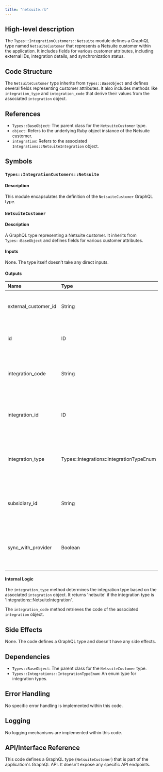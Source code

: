 ```yaml
---
title: "netsuite.rb"
---
```


## High-level description
The `Types::IntegrationCustomers::Netsuite` module defines a GraphQL type named `NetsuiteCustomer` that represents a Netsuite customer within the application. It includes fields for various customer attributes, including external IDs, integration details, and synchronization status.

## Code Structure
The `NetsuiteCustomer` type inherits from `Types::BaseObject` and defines several fields representing customer attributes. It also includes methods like `integration_type` and `integration_code` that derive their values from the associated `integration` object.

## References
- `Types::BaseObject`: The parent class for the `NetsuiteCustomer` type.
- `object`: Refers to the underlying Ruby object instance of the Netsuite customer.
- `integration`: Refers to the associated `Integrations::NetsuiteIntegration` object.

## Symbols

### `Types::IntegrationCustomers::Netsuite`
#### Description
This module encapsulates the definition of the `NetsuiteCustomer` GraphQL type.

### `NetsuiteCustomer`
#### Description
A GraphQL type representing a Netsuite customer. It inherits from `Types::BaseObject` and defines fields for various customer attributes.

#### Inputs
None. The type itself doesn't take any direct inputs.

#### Outputs
| Name | Type | Description |
|:-----|:-----|:------------|
| external_customer_id | String | The external ID of the customer in Netsuite (nullable). |
| id | ID | The unique identifier of the customer (non-nullable). |
| integration_code | String | The code of the associated Netsuite integration (nullable). |
| integration_id | ID | The unique identifier of the associated Netsuite integration (nullable). |
| integration_type | Types::Integrations::IntegrationTypeEnum | The type of integration, which is always 'netsuite' for this type (nullable). |
| subsidiary_id | String | The ID of the Netsuite subsidiary associated with the customer (nullable). |
| sync_with_provider | Boolean | Indicates whether the customer should be synchronized with Netsuite (nullable). |

#### Internal Logic
The `integration_type` method determines the integration type based on the associated `integration` object. It returns 'netsuite' if the integration type is 'Integrations::NetsuiteIntegration'.

The `integration_code` method retrieves the code of the associated `integration` object.

## Side Effects
None. The code defines a GraphQL type and doesn't have any side effects.

## Dependencies
- `Types::BaseObject`: The parent class for the `NetsuiteCustomer` type.
- `Types::Integrations::IntegrationTypeEnum`: An enum type for integration types.

## Error Handling
No specific error handling is implemented within this code.

## Logging
No logging mechanisms are implemented within this code.

## API/Interface Reference
This code defines a GraphQL type (`NetsuiteCustomer`) that is part of the application's GraphQL API. It doesn't expose any specific API endpoints.
